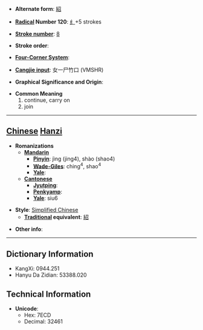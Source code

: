 * '''Alternate form''': [[紹]]

* '''[[Wiktionary:Chinese radical index| Radical]] Number 120''': [[Wiktionary:Chinese radical index 纟|纟]]+5 strokes

* '''[[Wiktionary:Chinese total strokes index|Stroke number]]''': [[Wiktionary:Chinese total strokes index 8|8]]

* '''Stroke order''': 

* '''[[Wiktionary:Chinese four corner index|Four-Corner System]]''': 

* '''[[Wiktionary:Chinese Cangjie index|Cangjie input]]''': 女一尸竹口 (VMSHR)

* '''Graphical Significance and Origin''': 

* '''Common Meaning'''
*#continue, carry on
*# join


----

== [[Chinese]] [[Hanzi]] ==

* '''Romanizations'''
** '''[[Mandarin]]'''
*** '''[[Pinyin]]''': jìng (jing4), shào (shao4)
*** '''[[Wade-Giles]]''': ching<sup>4</sup>, shao<sup>4</sup>
*** '''[[Yale]]''': 
** '''[[Cantonese]]'''
*** '''[[Jyutping]]''':
*** '''[[Penkyamp]]''': 
*** '''[[Yale]]''': siu6

* '''Style''': [[Simplified Chinese]] 
** '''[[Traditional Chinese|Traditional]] equivalent''': [[紹]]

* '''Other info''': 

----

== Dictionary Information ==

* KangXi: 0944.251
* Hanyu Da Zidian: 53388.020

== Technical Information ==

* '''Unicode''':
** Hex: 7ECD
** Decimal: 32461